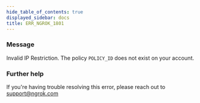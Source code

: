 ```yaml
---
hide_table_of_contents: true
displayed_sidebar: docs
title: ERR_NGROK_1801
---
```


### Message

Invalid IP Restriction. The policy `POLICY_ID` does not exist on your account.

### Further help

If you're having trouble resolving this error, please reach out to [support@ngrok.com](mailto:support@ngrok.com?subject=Help%20with%20ERR_NGROK_1801)
